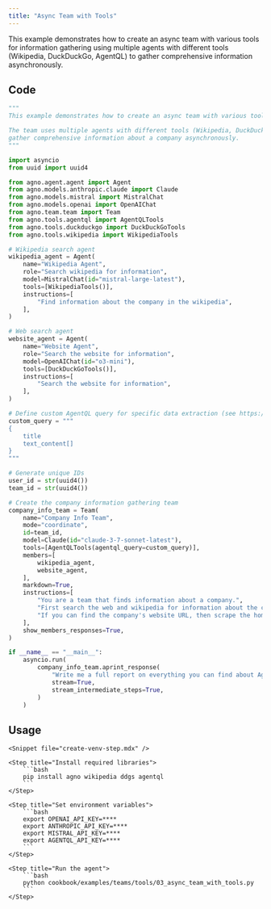 ```yaml
---
title: "Async Team with Tools"
---
```


This example demonstrates how to create an async team with various tools for information gathering using multiple agents with different tools (Wikipedia, DuckDuckGo, AgentQL) to gather comprehensive information asynchronously.

## Code

```python cookbook/examples/teams/tools/03_async_team_with_tools.py
"""
This example demonstrates how to create an async team with various tools for information gathering.

The team uses multiple agents with different tools (Wikipedia, DuckDuckGo, AgentQL) to
gather comprehensive information about a company asynchronously.
"""

import asyncio
from uuid import uuid4

from agno.agent.agent import Agent
from agno.models.anthropic.claude import Claude
from agno.models.mistral import MistralChat
from agno.models.openai import OpenAIChat
from agno.team.team import Team
from agno.tools.agentql import AgentQLTools
from agno.tools.duckduckgo import DuckDuckGoTools
from agno.tools.wikipedia import WikipediaTools

# Wikipedia search agent
wikipedia_agent = Agent(
    name="Wikipedia Agent",
    role="Search wikipedia for information",
    model=MistralChat(id="mistral-large-latest"),
    tools=[WikipediaTools()],
    instructions=[
        "Find information about the company in the wikipedia",
    ],
)

# Web search agent
website_agent = Agent(
    name="Website Agent",
    role="Search the website for information",
    model=OpenAIChat(id="o3-mini"),
    tools=[DuckDuckGoTools()],
    instructions=[
        "Search the website for information",
    ],
)

# Define custom AgentQL query for specific data extraction (see https://docs.agentql.com/concepts/query-language)
custom_query = """
{
    title
    text_content[]
}
"""

# Generate unique IDs
user_id = str(uuid4())
team_id = str(uuid4())

# Create the company information gathering team
company_info_team = Team(
    name="Company Info Team",
    mode="coordinate",
    id=team_id,
    model=Claude(id="claude-3-7-sonnet-latest"),
    tools=[AgentQLTools(agentql_query=custom_query)],
    members=[
        wikipedia_agent,
        website_agent,
    ],
    markdown=True,
    instructions=[
        "You are a team that finds information about a company.",
        "First search the web and wikipedia for information about the company.",
        "If you can find the company's website URL, then scrape the homepage and the about page.",
    ],
    show_members_responses=True,
)

if __name__ == "__main__":
    asyncio.run(
        company_info_team.aprint_response(
            "Write me a full report on everything you can find about Agno, the company building AI agent infrastructure.",
            stream=True,
            stream_intermediate_steps=True,
        )
    )
```

## Usage

<Steps>

    <Snippet file="create-venv-step.mdx" />

    <Step title="Install required libraries">
        ```bash
        pip install agno wikipedia ddgs agentql
        ```
    </Step>

    <Step title="Set environment variables">
        ```bash
        export OPENAI_API_KEY=****
        export ANTHROPIC_API_KEY=****
        export MISTRAL_API_KEY=****
        export AGENTQL_API_KEY=****
        ```
    </Step>

    <Step title="Run the agent">
        ```bash
        python cookbook/examples/teams/tools/03_async_team_with_tools.py
        ```
    </Step>

</Steps>